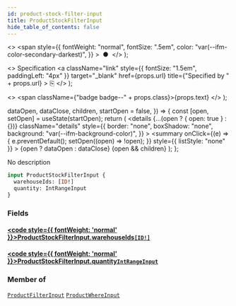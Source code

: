 ```yaml
---
id: product-stock-filter-input
title: ProductStockFilterInput
hide_table_of_contents: false
---
```


  <>
    <span
      style={{
        fontWeight: "normal",
        fontSize: ".5em",
        color: "var(--ifm-color-secondary-darkest)",
      }}
    >
      &nbsp;●&nbsp;
    </span>
  </>
);

  <>
    Specification
    <a
      className="link"
      style={{ fontSize: "1.5em", paddingLeft: "4px" }}
      target="\_blank"
      href={props.url}
      title={"Specified by " + props.url}
    >
      ⎘
    </a>
  </>
);

  <>
    <span className={"badge badge--" + props.class}>{props.text}</span>
  </>
);


  dataOpen,
  dataClose,
  children,
  startOpen = false,
}) => {
  const [open, setOpen] = useState(startOpen);
  return (
    <details
      {...(open ? { open: true } : {})}
      className="details"
      style={{
        border: "none",
        boxShadow: "none",
        background: "var(--ifm-background-color)",
      }}
    >
      <summary
        onClick={(e) => {
          e.preventDefault();
          setOpen((open) => !open);
        }}
        style={{ listStyle: "none" }}
      >
        {open ? dataOpen : dataClose}
      </summary>
      {open && children}
    </details>
  );
};

No description

```graphql
input ProductStockFilterInput {
  warehouseIds: [ID!]
  quantity: IntRangeInput
}
```

### Fields

#### [<code style={{ fontWeight: 'normal' }}>ProductStockFilterInput.<b>warehouseIds</b></code>](#)<Bullet />[`[ID!]`](../../../api-reference/miscellaneous/scalars/id) <Badge class="secondary" text="list"/> <Badge class="secondary" text="scalar"/>

>

#### [<code style={{ fontWeight: 'normal' }}>ProductStockFilterInput.<b>quantity</b></code>](#)<Bullet />[`IntRangeInput`](../../../api-reference/miscellaneous/inputs/int-range-input) <Badge class="secondary" text="input"/>

>

### Member of

[`ProductFilterInput`](../../../api-reference/products/inputs/product-filter-input) <Badge class="secondary" text="input"/><Bullet />[`ProductWhereInput`](../../../api-reference/products/inputs/product-where-input) <Badge class="secondary" text="input"/>
